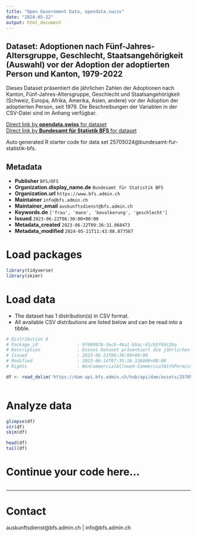 ```yaml
---
title: "Open Government Data, opendata.swiss"
date: "2024-05-22"
output: html_document
---
```


## Dataset: Adoptionen nach Fünf-Jahres-Altersgruppe, Geschlecht, Staatsangehörigkeit (Auswahl) vor der Adoption der adoptierten Person und Kanton, 1979-2022

Dieses Dataset präsentiert die jährlichen Zahlen der Adoptionen nach Kanton, Fünf-Jahres-Altersgruppe, Geschlecht und Staatsangehörigkeit (Schweiz, Europa, Afrika, Amerika, Asien, andere) vor der Adoption der adoptierten Person, seit 1979. Die Beschreibungen der Variablen in der CSV-Datei sind im Anhang verfügbar.

[Direct link by **opendata.swiss** for dataset](https://opendata.swiss/de/dataset/adoptionen-nach-funf-jahres-altersgruppe-geschlecht-staatsangehorigkeit-auswahl-vor-d-1979-2022)<br>
[Direct link by **Bundesamt für Statistik BFS** for dataset](https://www.bfs.admin.ch/asset/de/ts-x-01.04.04.01)

Auto generated R starter code for data set 25705024@bundesamt-fur-statistik-bfs.

## Metadata

- **Publisher** `BFS/OFS`
- **Organization.display_name.de** `Bundesamt für Statistik BFS`
- **Organization.url** `https://www.bfs.admin.ch`
- **Maintainer** `info@bfs.admin.ch`
- **Maintainer_email** `auskunftsdienst@bfs.admin.ch`
- **Keywords.de** `['frau', 'mann', 'bevolkerung', 'geschlecht']`
- **Issued** `2023-06-22T06:30:00+00:00`
- **Metadata_created** `2023-06-22T09:36:31.068473`
- **Metadata_modified** `2024-05-21T11:43:08.877567`


# Load packages

```r

library(tidyverse)
library(skimr)

```

# Load data

-   The dataset has 1 distribution(s) in CSV format.
-   All available CSV distributions are listed below and can be read into a tibble.

```r

# Distribution 0
# Package_id               : 9f009878-3ec6-46a1-bbac-61cb5f4dc2ba
# Description              : Dieses Dataset präsentiert die jährlichen Zahlen der Adoptionen nach Kanton, Fünf-Jahres-Altersgruppe, Geschlecht und Staatsangehörigkeit (Schweiz, Europa, Afrika, Amerika, Asien, andere) vor der Adoption der adoptierten Person, seit 1979. Die Beschreibungen der Variablen in der CSV-Datei sind im Anhang verfügbar.
# Issued                   : 2023-06-22T06:30:00+00:00
# Modified                 : 2023-06-14T07:35:28.136000+00:00
# Rights                   : NonCommercialAllowed-CommercialWithPermission-ReferenceRequired

df <- read_delim('https://dam-api.bfs.admin.ch/hub/api/dam/assets/25705039/master')



```

# Analyze data

```r

glimpse(df)
str(df)
skim(df)

head(df)
tail(df)

```

# Continue your code here...

```r

```

------------------------------------------------------------------------

# Contact

auskunftsdienst@bfs.admin.ch | info@bfs.admin.ch
